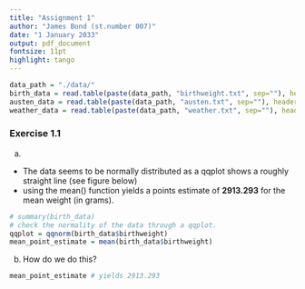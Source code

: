 ```yaml
---
title: "Assignment 1"
author: "James Bond (st.number 007)"
date: "1 January 2033"
output: pdf_document
fontsize: 11pt
highlight: tango
---
```


```r
data_path = "./data/"
birth_data = read.table(paste(data_path, "birthweight.txt", sep=""), header = TRUE)
austen_data = read.table(paste(data_path, "austen.txt", sep=""), header = TRUE)
weather_data = read.table(paste(data_path, "weather.txt", sep=""), header = TRUE)

```

### Exercise 1.1

(a) 

-   The data seems to be normally distributed as a qqplot shows a roughly straight line (see figure below)
-   using the mean() function yields a points estimate of **2913.293** for the mean weight (in grams).

```r
# summary(birth_data)
# check the normality of the data through a qqplot.
qqplot = qqnorm(birth_data$birthweight)
mean_point_estimate = mean(birth_data$birthweight)
```


(b) How do we do this?

```r
mean_point_estimate # yields 2913.293
```
